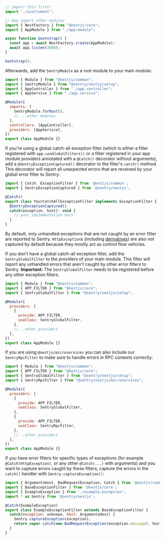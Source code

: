 ```javascript {filename: main.ts}
// Import this first!
import "./instrument";

// Now import other modules
import { NestFactory } from "@nestjs/core";
import { AppModule } from "./app.module";

async function bootstrap() {
  const app = await NestFactory.create(AppModule);
  await app.listen(3000);
}

bootstrap();
```

Afterwards, add the `SentryModule` as a root module to your main module:

```javascript {filename: app.module.ts} {2, 8}
import { Module } from "@nestjs/common";
import { SentryModule } from "@sentry/nestjs/setup";
import { AppController } from "./app.controller";
import { AppService } from "./app.service";

@Module({
  imports: [
    SentryModule.forRoot(),
    // ...other modules
  ],
  controllers: [AppController],
  providers: [AppService],
})
export class AppModule {}
```

If you're using a global catch-all exception filter (which is either a filter registered with `app.useGlobalFilters()` or a filter registered in your app module providers annotated with a `@Catch()` decorator without arguments), add a `@SentryExceptionCaptured()` decorator to the filter's `catch()` method.
This decorator will report all unexpected errors that are received by your global error filter to Sentry:

```javascript {2, 6}
import { Catch, ExceptionFilter } from '@nestjs/common';
import { SentryExceptionCaptured } from '@sentry/nestjs';

@Catch()
export class YourCatchAllExceptionFilter implements ExceptionFilter {
  @SentryExceptionCaptured()
  catch(exception, host): void {
    // your implementation here
  }
}
```

By default, only unhandled exceptions that are not caught by an error filter are reported to Sentry.
`HttpException`s (including [derivatives](https://docs.nestjs.com/exception-filters#built-in-http-exceptions)) are also not captured by default because they mostly act as control flow vehicles.

If you don't have a global catch-all exception filter, add the `SentryGlobalFilter` to the providers of your main module.
This filter will report any unhandled errors that aren't caught by other error filters to Sentry.
**Important:** The `SentryGlobalFilter` needs to be registered before any other exception filters.

```javascript {3, 9}
import { Module } from "@nestjs/common";
import { APP_FILTER } from "@nestjs/core";
import { SentryGlobalFilter } from "@sentry/nestjs/setup";

@Module({
  providers: [
    {
      provide: APP_FILTER,
      useClass: SentryGlobalFilter,
    },
    // ..other providers
  ],
})
export class AppModule {}
```

<Expandable title="Using Microservices?">

If you are using `@nestjs/microservices` you can also include our `SentryRpcFilter` to make sure to handle errors in RPC contexts correctly:

```javascript {3-4, 8-15}
import { Module } from "@nestjs/common";
import { APP_FILTER } from "@nestjs/core";
import { SentryGlobalFilter } from "@sentry/nestjs/setup";
import { SentryRpcFilter } from "@sentry/nestjs/microservices";

@Module({
  providers: [
    {
      provide: APP_FILTER,
      useClass: SentryGlobalFilter,
    },
    {
      provide: APP_FILTER,
      useClass: SentryRpcFilter,
    },
    // ..other providers
  ],
})
export class AppModule {}
```

</Expandable>


If you have error filters for specific types of exceptions (for example `@Catch(HttpException)`, or any other `@Catch(...)` with arguments) and you want to capture errors caught by these filters, capture the errors in the `catch()` handler with `Sentry.captureException()`:

```javascript {9}
import { ArgumentsHost, BadRequestException, Catch } from '@nestjs/common';
import { BaseExceptionFilter } from '@nestjs/core';
import { ExampleException } from './example.exception';
import * as Sentry from '@sentry/nestjs';

@Catch(ExampleException)
export class ExampleExceptionFilter extends BaseExceptionFilter {
  catch(exception: unknown, host: ArgumentsHost) {
    Sentry.captureException(exception);
    return super.catch(new BadRequestException(exception.message), host)
  }
}
```
